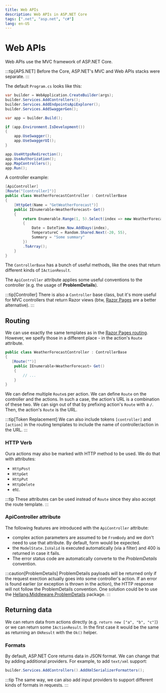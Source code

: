 ```yaml
---
title: Web APIs
description: Web APIs in ASP.NET Core
tags: [".net", "asp.net", "c#"]
lang: en-US
---
```



# Web APIs

Web APIs use the MVC framework of ASP.NET Core.

:::tip[APS.NET]
Before the Core, ASP.NET's MVC and Web APIs stacks were separate.
:::

The default `Program.cs` looks like this:

```csharp
var builder = WebApplication.CreateBuilder(args);
builder.Services.AddControllers();
builder.Services.AddEndpointsApiExplorer();
builder.Services.AddSwaggerGen();

var app = builder.Build();

if (app.Environment.IsDevelopment())
{
    app.UseSwagger();
    app.UseSwaggerUI();
}

app.UseHttpsRedirection();
app.UseAuthorization();
app.MapControllers();
app.Run();
```

A controller example:

```csharp
[ApiController]
[Route("[controller]")]
public class WeatherForecastController : ControllerBase
{
    [HttpGet(Name = "GetWeatherForecast")]
    public IEnumerable<WeatherForecast> Get()
    {
        return Enumerable.Range(1, 5).Select(index => new WeatherForecast
        {
            Date = DateTime.Now.AddDays(index),
            TemperatureC = Random.Shared.Next(-20, 55),
            Summary = "Some summary"
        })
        .ToArray();
    }
}
```

The `ControllerBase` has a bunch of useful methods, like the ones that return
different kinds of `IActionResult`.

The `ApiController` attribute applies some useful conventions to the controller
(e.g. the usage of **ProblemDetails**).

:::tip[Controller]
There is also a `Controller` base class, but it's more useful for MVC
controllers that return Razor views (btw, [Razor Pages](./razor-pages) are a
better alternative).
:::

## Routing

We can use exactly the same templates as in the [Razor Pages
routing](./razor-pages-routing#route-templates). However, we speify those in
a different place - in the action's `Route` attribute.

```csharp
public class WeatherForecastController : ControllerBase
{
   [Route("")]
    public IEnumerable<WeatherForecast> Get()
    {
        // ...
    }
}
```

We can define multiple `Route`s per action. We can define `Route` on the
controller and the actions. In such a case, the action's URL is a combination of
these two. We can sign out of that by prefixing action's `Route` with a `/`.
Then, the action's `Route` is the URL.

:::tip[Token Replacement]
We can also include tokens `[controller]` and `[action]` in the routing
templates to include the name of controller/action in the URL.
:::

### HTTP Verb

Oura actions may also be marked with HTTP method to be used. We do that with attributes:

- `HttpPost`
- `HttpGet`
- `HttpPut`
- `HttpDelete`
- etc.

:::tip
These attributes can be used instead of `Route` since they also accept the route
template.
:::

### ApiController attribute

The following features are introduced with the `ApiController` attribute:

- complex action parameters are assumed to be `FromBody` and we don't need to
  use that attribute. By default, form would be expected.
- the `ModelState.IsValid` is executed automatically (via a filter) and 400 is
  returned in case it fails.
- The error status code are automatically converte to the *ProblemDetails*
  convention.

:::caution[ProblemDetails]
ProblemDetails payloads will be returned only if the request exection actually
goes into some controller's action. If an error is found earlier (or exception
is thrown in the action), the HTTP response will not follow the ProblemDetails
convention. One solution could be to use the
[Hellang.Middleware.ProblemDetails](https://www.nuget.org/packages/Hellang.Middleware.ProblemDetails/)
package.
:::

## Returning data

We can return data from actions directly (e.g. `return new ["a", "b", "c"]`) or
we can return some `IActionResult`. In the first case it would be the same as
returning an `OkResult` with the `Ok()` helper.

### Formats

By default, ASP.NET Core returns data in JSON format. We can change that by
adding additional providers. For example, to add `text/xml` support:

```csharp
builder.Services.AddControllers().AddXmlSerializerFormatters();
```

:::tip
The same way, we can also add input providers to support different kinds of
formats in requests.
:::